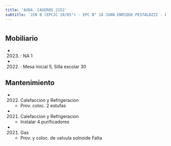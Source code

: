 ```yaml
---
title: 'AVDA. CASEROS 2152'
subtitle: 'JIN B (EPCJC 18/05°) - EPC N° 18 JUAN ENRIQUE PESTALOZZI - ESEA DANZA MASTRAZZI N° 09 - ESEA EN DANZA MASTRAZZI CURSO VOCACIONAL DE DANZA Y EXPRESIÓN CORPORAL JUVENIL N° 01'
---
```


#


## Mobiliario

*  (2023) : NA 1 

*  (2022) : Mesa inicial 5, Silla escolar 30 





## Mantenimiento

*  (2022) Calefaccion y Refrigeracion 
    + Prov. coloc. 2  estufas

*  (2021) Calefaccion y Refrigeracion 
    + Instalar 4 purificadores

*  (2021) Gas 
    + Prov. y coloc. de valvula solnoide Falta



